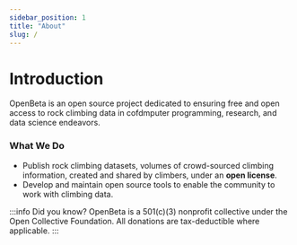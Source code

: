 ```yaml
---
sidebar_position: 1
title: "About"
slug: /
---
```


# Introduction

OpenBeta is an open source project dedicated to ensuring free and open access to rock climbing data in cofdmputer programming, research, and data science endeavors.

### What We Do

- Publish rock climbing datasets, volumes of crowd-sourced climbing information, created and shared by climbers, under an **open license**.
- Develop and maintain open source tools to enable the community to work with climbing data.

:::info Did you know?
OpenBeta is a 501(c)(3) nonprofit collective under the Open Collective Foundation. All donations are tax-deductible where applicable.
:::
